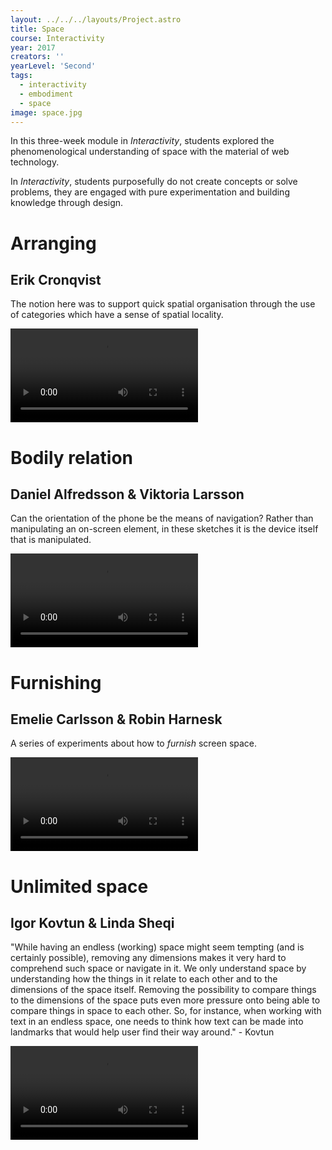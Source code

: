 ---
layout: ../../../layouts/Project.astro
title: Space
course: Interactivity
year: 2017
creators: ''
yearLevel: 'Second'
tags:
  - interactivity
  - embodiment
  - space
image: space.jpg
---

In this three-week module in _Interactivity_, students explored the phenomenological understanding of space with the material of web technology.

In _Interactivity_, students purposefully do not create concepts or solve problems, they are engaged with pure experimentation and building knowledge through design.

<div class="narrow section">

# Arranging
## Erik Cronqvist
The notion here was to support quick spatial organisation through the use of categories which have a sense of spatial locality.

<video autoplay src="space-categorizing.webm" />

Scheme for organising things on the basis of categories. Once assigned, items take on a colour and position.

</div>

<div class="narrow section">

# Bodily relation
## Daniel Alfredsson & Viktoria Larsson

Can the orientation of the phone be the means of navigation? Rather than manipulating an on-screen element, in these sketches it is the device itself that is manipulated.

<video autoplay src="space-body.webm" />

An early sketch for revealing different content depending on the orientation of the phone. The colour of the circle and black dot are placeholder visual indicators.

<video autoplay src="space-room.webm" />

Here, orientation is explored in a more bodily manner.

</div>

<div className="narrow section">

# Furnishing
## Emelie Carlsson & Robin Harnesk

A series of experiments about how to _furnish_ screen space.

<video autoplay src="space-furnish-1.webm"  />

Tilting the phone to the left or right shifts the position of the 'hamburger' menu.

<video autoplay src="space-furnish-2.webm" />

Tilting the phone makes items available.

<video autoplay src="space-furnish-3.webm" />

Making a confined space - items can only be re-arranged horizontally.

</div>

<div className="narrow section">

# Unlimited space
## Igor Kovtun & Linda Sheqi

"While having an endless (working) space might seem tempting (and is certainly possible), removing any dimensions makes it very hard to comprehend such space or navigate in it. We only understand space by understanding how the things in it relate to each other and to the dimensions of the space itself. Removing the possibility to compare things to the dimensions of the space puts even more pressure onto being able to compare things in space to each other. So, for instance, when working with text in an endless space, one needs to think how text can be made into landmarks that would help user find their way around." - Kovtun

<video  autoplay src="space-unlimited-1.webm" />

Zooming in and out of regions.

<video  autoplay src="space-unlimited-2.webm" />

Using colour to suggest location.

</div>